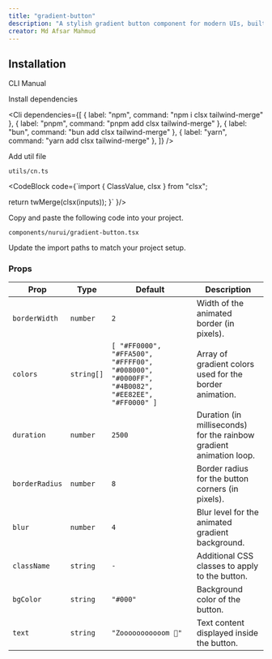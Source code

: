 ```yaml
---
title: "gradient-button"
description: "A stylish gradient button component for modern UIs, built with accessibility and animation in mind."
creator: Md Afsar Mahmud
---
```


<ComponentPreview componentName="gradientButton" />

## Installation

<Tabs defaultValue="cli">

<TabsList>
  <TabsTrigger value="cli">CLI</TabsTrigger>
  <TabsTrigger value="manual">Manual</TabsTrigger>
</TabsList>

<TabsContent value="cli">
  <Cli />
</TabsContent>

<TabsContent value="manual">

<Steps>

<Step>Install dependencies</Step>

<Cli
  dependencies={[
    { label: "npm", command: "npm i clsx tailwind-merge" },
    { label: "pnpm", command: "pnpm add clsx tailwind-merge" },
    { label: "bun", command: "bun add clsx tailwind-merge" },
    { label: "yarn", command: "yarn add clsx tailwind-merge" },
  ]}
/>

<Step>Add util file</Step>

`utils/cn.ts`

<CodeBlock 
code={`import { ClassValue, clsx } from "clsx";

  return twMerge(clsx(inputs));
}`
}/>

<Step>Copy and paste the following code into your project.</Step>

`components/nurui/gradient-button.tsx`

<CodeBlock componentName="gradientButton" fileName="gradient-button" />

<Step>Update the import paths to match your project setup.</Step>
   
</Steps>

</TabsContent>

</Tabs>

### Props

| Prop           | Type       | Default                                                                                      | Description                                                         |
| -------------- | ---------- | -------------------------------------------------------------------------------------------- | ------------------------------------------------------------------- |
| `borderWidth`  | `number`   | `2`                                                                                          | Width of the animated border (in pixels).                           |
| `colors`       | `string[]` | `[ "#FF0000", "#FFA500", "#FFFF00", "#008000", "#0000FF", "#4B0082", "#EE82EE", "#FF0000" ]` | Array of gradient colors used for the border animation.             |
| `duration`     | `number`   | `2500`                                                                                       | Duration (in milliseconds) for the rainbow gradient animation loop. |
| `borderRadius` | `number`   | `8`                                                                                          | Border radius for the button corners (in pixels).                   |
| `blur`         | `number`   | `4`                                                                                          | Blur level for the animated gradient background.                    |
| `className`    | `string`   | `-`                                                                                          | Additional CSS classes to apply to the button.                      |
| `bgColor`      | `string`   | `"#000"`                                                                                     | Background color of the button.                                     |
| `text`         | `string`   | `"Zooooooooooom 🚀"`                                                                         | Text content displayed inside the button.                           |
